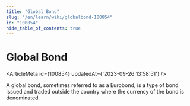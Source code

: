 ```yaml
---
title: "Global Bond"
slug: "/en/learn/wiki/globalbond-100854"
id: "100854"
hide_table_of_contents: true
---
```



# Global Bond

<ArticleMeta id={100854} updatedAt={'2023-09-26 13:58:51'} />
<div className='border-solid border-b border-t-0 my-4 border-[var(--ifm-color-gray-300)]' />

A global bond, sometimes referred to as a Eurobond, is a type of bond issued and traded outside the country where the currency of the bond is denominated.
